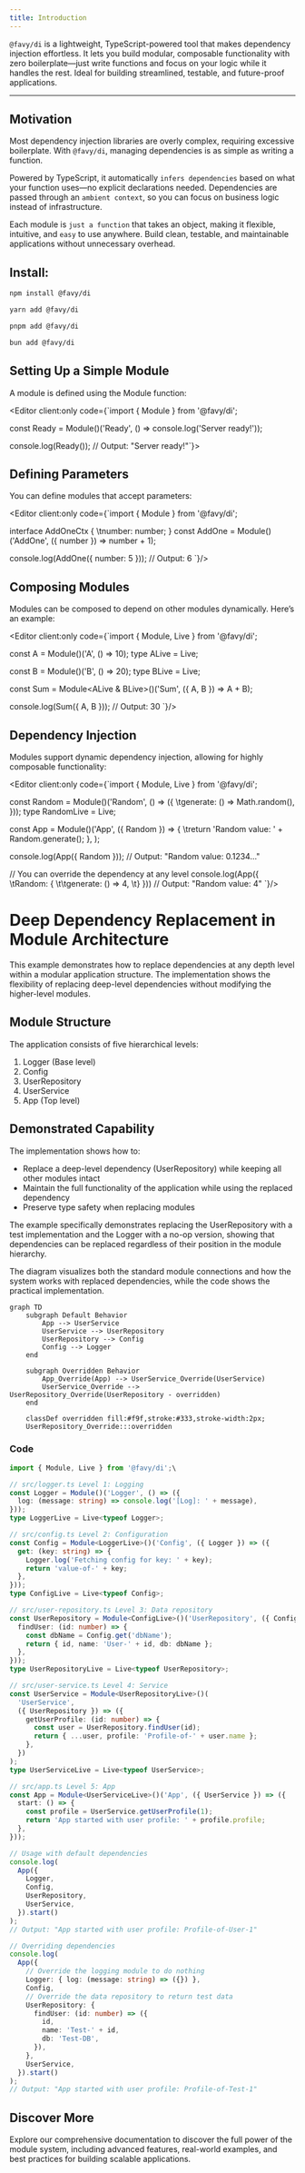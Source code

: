 ```yaml
---
title: Introduction
---
```



`@favy/di` is a lightweight, TypeScript-powered tool that makes dependency injection effortless. It lets you build modular, composable functionality with zero boilerplate—just write functions and focus on your logic while it handles the rest.
Ideal for building streamlined, testable, and future-proof applications.

---

## Motivation

Most dependency injection libraries are overly complex, requiring excessive boilerplate. With `@favy/di`, managing dependencies is as simple as writing a function.

Powered by TypeScript, it automatically `infers dependencies` based on what your function uses—no explicit declarations needed. Dependencies are passed through an `ambient context`, so you can focus on business logic instead of infrastructure.

Each module is `just a function` that takes an object, making it flexible, intuitive, and `easy` to use anywhere. Build clean, testable, and maintainable applications without unnecessary overhead.

## Install:

```sh frame="none"
npm install @favy/di
```

```sh frame="none"
yarn add @favy/di
```

```sh frame="none"
pnpm add @favy/di
```

```sh frame="none"
bun add @favy/di
```

## Setting Up a Simple Module

A module is defined using the Module function:

<Editor client:only code={`import { Module } from '@favy/di';

const Ready = Module()('Ready', () => console.log('Server ready!'));

console.log(Ready()); // Output: "Server ready!"`}></Editor>

## Defining Parameters

You can define modules that accept parameters:

<Editor client:only code={`import { Module } from '@favy/di';

interface AddOneCtx {
\tnumber: number;
}
const AddOne = Module<AddOneCtx>()('AddOne', ({ number }) => number + 1);

console.log(AddOne({ number: 5 })); // Output: 6
`}/>

## Composing Modules

Modules can be composed to depend on other modules dynamically. Here’s an example:

<Editor client:only code={`import { Module, Live } from '@favy/di';

const A = Module()('A', () => 10);
type ALive = Live<typeof A>;

const B = Module()('B', () => 20);
type BLive = Live<typeof B>;

const Sum = Module<ALive & BLive>()('Sum', ({ A, B }) => A + B);

console.log(Sum({ A, B })); // Output: 30
`}/>

## Dependency Injection

Modules support dynamic dependency injection, allowing for highly composable functionality:

<Editor client:only code={`import { Module, Live } from '@favy/di';

const Random = Module()('Random', () => ({
\tgenerate: () => Math.random(),
}));
type RandomLive = Live<typeof Random>;

const App = Module<RandomLive>()('App', ({ Random }) => {
\treturn 'Random value: ' + Random.generate();
},
);

console.log(App({ Random })); // Output: "Random value: 0.1234..."

// You can override the dependency at any level
console.log(App({
\tRandom: {
\t\tgenerate: () => 4,
\t}
})) // Output: "Random value: 4"
`}/>

# Deep Dependency Replacement in Module Architecture

This example demonstrates how to replace dependencies at any depth level within a modular application structure. The implementation shows the flexibility of replacing deep-level dependencies without modifying the higher-level modules.

## Module Structure

The application consists of five hierarchical levels:

1. Logger (Base level)
2. Config
3. UserRepository
4. UserService
5. App (Top level)

## Demonstrated Capability

The implementation shows how to:

- Replace a deep-level dependency (UserRepository) while keeping all other modules intact
- Maintain the full functionality of the application while using the replaced dependency
- Preserve type safety when replacing modules

The example specifically demonstrates replacing the UserRepository with a test implementation and the Logger with a no-op version, showing that dependencies can be replaced regardless of their position in the module hierarchy.

The diagram visualizes both the standard module connections and how the system works with replaced dependencies, while the code shows the practical implementation.

```mermaid
graph TD
    subgraph Default Behavior
        App --> UserService
        UserService --> UserRepository
        UserRepository --> Config
        Config --> Logger
    end

    subgraph Overridden Behavior
        App_Override(App) --> UserService_Override(UserService)
        UserService_Override --> UserRepository_Override(UserRepository - overridden)
    end

    classDef overridden fill:#f9f,stroke:#333,stroke-width:2px;
    UserRepository_Override:::overridden
```

### Code

```ts
import { Module, Live } from '@favy/di';\

// src/logger.ts Level 1: Logging
const Logger = Module()('Logger', () => ({
  log: (message: string) => console.log('[Log]: ' + message),
}));
type LoggerLive = Live<typeof Logger>;

// src/config.ts Level 2: Configuration
const Config = Module<LoggerLive>()('Config', ({ Logger }) => ({
  get: (key: string) => {
    Logger.log('Fetching config for key: ' + key);
    return 'value-of-' + key;
  },
}));
type ConfigLive = Live<typeof Config>;

// src/user-repository.ts Level 3: Data repository
const UserRepository = Module<ConfigLive>()('UserRepository', ({ Config }) => ({
  findUser: (id: number) => {
    const dbName = Config.get('dbName');
    return { id, name: 'User-' + id, db: dbName };
  },
}));
type UserRepositoryLive = Live<typeof UserRepository>;

// src/user-service.ts Level 4: Service
const UserService = Module<UserRepositoryLive>()(
  'UserService',
  ({ UserRepository }) => ({
    getUserProfile: (id: number) => {
      const user = UserRepository.findUser(id);
      return { ...user, profile: 'Profile-of-' + user.name };
    },
  })
);
type UserServiceLive = Live<typeof UserService>;

// src/app.ts Level 5: App
const App = Module<UserServiceLive>()('App', ({ UserService }) => ({
  start: () => {
    const profile = UserService.getUserProfile(1);
    return 'App started with user profile: ' + profile.profile;
  },
}));

// Usage with default dependencies
console.log(
  App({
    Logger,
    Config,
    UserRepository,
    UserService,
  }).start()
);
// Output: "App started with user profile: Profile-of-User-1"

// Overriding dependencies
console.log(
  App({
    // Override the logging module to do nothing
    Logger: { log: (message: string) => ({}) },
    Config,
    // Override the data repository to return test data
    UserRepository: {
      findUser: (id: number) => ({
        id,
        name: 'Test-' + id,
        db: 'Test-DB',
      }),
    },
    UserService,
  }).start()
);
// Output: "App started with user profile: Profile-of-Test-1"
```

## Discover More

Explore our comprehensive documentation to discover the full power of the module system, including advanced features, real-world examples, and best practices for building scalable applications.
